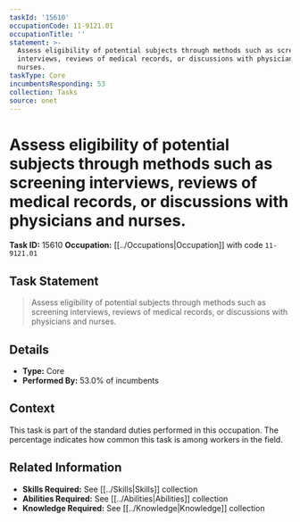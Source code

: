 ```yaml
---
taskId: '15610'
occupationCode: 11-9121.01
occupationTitle: ''
statement: >-
  Assess eligibility of potential subjects through methods such as screening
  interviews, reviews of medical records, or discussions with physicians and
  nurses.
taskType: Core
incumbentsResponding: 53
collection: Tasks
source: onet
---
```

# Assess eligibility of potential subjects through methods such as screening interviews, reviews of medical records, or discussions with physicians and nurses.

**Task ID:** 15610
**Occupation:** [[../Occupations|Occupation]] with code `11-9121.01`

## Task Statement

> Assess eligibility of potential subjects through methods such as screening interviews, reviews of medical records, or discussions with physicians and nurses.

## Details

- **Type:** Core
- **Performed By:** 53.0% of incumbents

## Context

This task is part of the standard duties performed in this occupation. The percentage indicates how common this task is among workers in the field.

## Related Information

- **Skills Required:** See [[../Skills|Skills]] collection
- **Abilities Required:** See [[../Abilities|Abilities]] collection
- **Knowledge Required:** See [[../Knowledge|Knowledge]] collection
